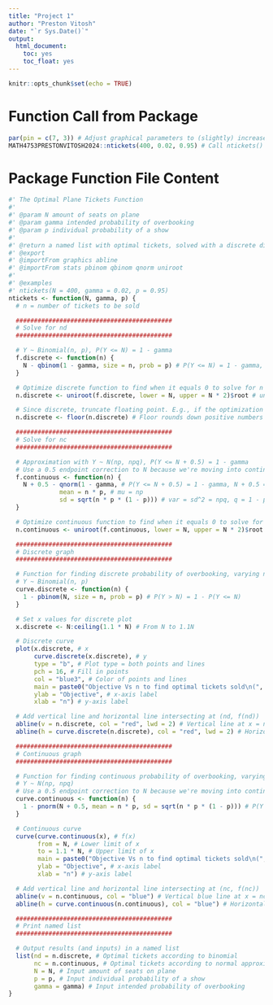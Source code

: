 ```yaml
---
title: "Project 1"
author: "Preston Vitosh"
date: "`r Sys.Date()`"
output:
  html_document:
    toc: yes
    toc_float: yes
---
```


```r
knitr::opts_chunk$set(echo = TRUE)
```

# Function Call from Package

```r
par(pin = c(7, 3)) # Adjust graphical parameters to (slightly) increase size for plots
MATH4753PRESTONVITOSH2024::ntickets(400, 0.02, 0.95) # Call ntickets() from package
```


# Package Function File Content

```r
#' The Optimal Plane Tickets Function
#'
#' @param N amount of seats on plane
#' @param gamma intended probability of overbooking
#' @param p individual probability of a show
#'
#' @return a named list with optimal tickets, solved with a discrete distribution (nd) and solved with a continuous distribution (nc), and inputs N, p, and gamma
#' @export
#' @importFrom graphics abline
#' @importFrom stats pbinom qbinom qnorm uniroot
#'
#' @examples
#' ntickets(N = 400, gamma = 0.02, p = 0.95)
ntickets <- function(N, gamma, p) {
  # n = number of tickets to be sold

  ###########################################
  # Solve for nd
  ###########################################

  # Y ~ Binomial(n, p), P(Y <= N) = 1 - gamma
  f.discrete <- function(n) {
    N - qbinom(1 - gamma, size = n, prob = p) # P(Y <= N) = 1 - gamma, N = qbinom(1 - gamma, n, p)
  }

  # Optimize discrete function to find when it equals 0 to solve for n
  n.discrete <- uniroot(f.discrete, lower = N, upper = N * 2)$root # uniroot() returns named list, access root with $root (f(root) = 0)

  # Since discrete, truncate floating point. E.g., if the optimization returns 109.7, sell 109 tickets to have no more than gamma chance of overbooking
  n.discrete <- floor(n.discrete) # Floor rounds down positive numbers

  ###########################################
  # Solve for nc
  ###########################################

  # Approximation with Y ~ N(np, npq), P(Y <= N + 0.5) = 1 - gamma
  # Use a 0.5 endpoint correction to N because we're moving into continuous
  f.continuous <- function(n) {
    N + 0.5 - qnorm(1 - gamma, # P(Y <= N + 0.5) = 1 - gamma, N + 0.5 = qnorm(1 - gamma, mean, sd)
              mean = n * p, # mu = np
              sd = sqrt(n * p * (1 - p))) # var = sd^2 = npq, q = 1 - p
  }

  # Optimize continuous function to find when it equals 0 to solve for n
  n.continuous <- uniroot(f.continuous, lower = N, upper = N * 2)$root

  ###########################################
  # Discrete graph
  ###########################################

  # Function for finding discrete probability of overbooking, varying n
  # Y ~ Binomial(n, p)
  curve.discrete <- function(n) {
    1 - pbinom(N, size = n, prob = p) # P(Y > N) = 1 - P(Y <= N)
  }

  # Set x values for discrete plot
  x.discrete <- N:ceiling(1.1 * N) # From N to 1.1N

  # Discrete curve
  plot(x.discrete, # x
       curve.discrete(x.discrete), # y
       type = "b", # Plot type = both points and lines
       pch = 16, # Fill in points
       col = "blue3", # Color of points and lines
       main = paste0("Objective Vs n to find optimal tickets sold\n(", n.discrete, "), gamma = ", gamma, ", N = ", N, ", discrete"), # Plot title with interpolated values
       ylab = "Objective", # x-axis label
       xlab = "n") # y-axis label

  # Add vertical line and horizontal line intersecting at (nd, f(nd))
  abline(v = n.discrete, col = "red", lwd = 2) # Vertical line at x = nc, line thickened with lwd
  abline(h = curve.discrete(n.discrete), col = "red", lwd = 2) # Horizontal line at y = f(nc), line thickened with lwd

  ###########################################
  # Continuous graph
  ###########################################

  # Function for finding continuous probability of overbooking, varying n
  # Y ~ N(np, npq)
  # Use a 0.5 endpoint correction to N because we're moving into continuous
  curve.continuous <- function(n) {
    1 - pnorm(N + 0.5, mean = n * p, sd = sqrt(n * p * (1 - p))) # P(Y > N + 0.5) = 1 - P(Y <= N + 0.5)
  }

  # Continuous curve
  curve(curve.continuous(x), # f(x)
        from = N, # Lower limit of x
        to = 1.1 * N, # Upper limit of x
        main = paste0("Objective Vs n to find optimal tickets sold\n(", round(n.continuous, 4), "), gamma = ", gamma, ", N = ", N, ", continuous"), # Plot title with interpolated values
        ylab = "Objective", # x-axis label
        xlab = "n") # y-axis label

  # Add vertical line and horizontal line intersecting at (nc, f(nc))
  abline(v = n.continuous, col = "blue") # Vertical blue line at x = nc
  abline(h = curve.continuous(n.continuous), col = "blue") # Horizontal blue line at y = f(nc)

  ###########################################
  # Print named list
  ###########################################

  # Output results (and inputs) in a named list
  list(nd = n.discrete, # Optimal tickets according to binomial
       nc = n.continuous, # Optimal tickets according to normal approximation
       N = N, # Input amount of seats on plane
       p = p, # Input individual probability of a show
       gamma = gamma) # Input intended probability of overbooking
}

```
